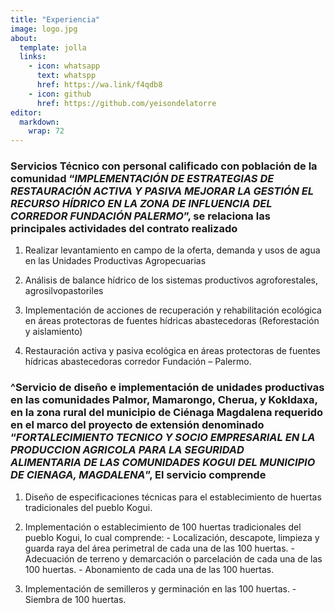 ```yaml
---
title: "Experiencia"
image: logo.jpg
about:
  template: jolla
  links:
    - icon: whatsapp
      text: whatspp
      href: https://wa.link/f4qdb8
    - icon: github
      href: https://github.com/yeisondelatorre
editor: 
  markdown: 
    wrap: 72
---
```


### Servicios Técnico con personal calificado con población de la comunidad "***IMPLEMENTACIÓN DE ESTRATEGIAS DE RESTAURACIÓN ACTIVA Y PASIVA MEJORAR LA GESTIÓN EL RECURSO HÍDRICO EN LA ZONA DE INFLUENCIA DEL CORREDOR FUNDACIÓN PALERMO***", se relaciona las principales actividades del contrato realizado

1.  Realizar levantamiento en campo de la oferta, demanda y usos de agua
    en las Unidades Productivas Agropecuarias

2.  Análisis de balance hídrico de los sistemas productivos
    agroforestales, agrosilvopastoriles

3.  Implementación de acciones de recuperación y rehabilitación
    ecológica en áreas protectoras de fuentes hídricas abastecedoras
    (Reforestación y aislamiento)

4.  Restauración activa y pasiva ecológica en áreas protectoras de
    fuentes hídricas abastecedoras corredor Fundación -- Palermo.

### \^Servicio de diseño e implementación de unidades productivas en las comunidades Palmor, Mamarongo, Cherua, y Kokldaxa, en la zona rural del municipio de Ciénaga Magdalena requerido en el marco del proyecto de extensión denominado "***FORTALECIMIENTO TECNICO Y SOCIO EMPRESARIAL EN LA PRODUCCION AGRICOLA PARA LA SEGURIDAD ALIMENTARIA DE LAS COMUNIDADES KOGUI DEL MUNICIPIO DE CIENAGA, MAGDALENA***", El servicio comprende

1.  Diseño de especificaciones técnicas para el establecimiento de
    huertas tradicionales del pueblo Kogui.

2.  Implementación o establecimiento de 100 huertas tradicionales del
    pueblo Kogui, Io cual comprende: - Localización, descapote, limpieza
    y guarda raya del área perimetral de cada una de las 100 huertas. -
    Adecuación de terreno y demarcación o parcelación de cada una de las
    100 huertas. - Abonamiento de cada una de las 100 huertas.

3.  Implementación de semilleros y germinación en las 100 huertas. -
    Siembra de 100 huertas.